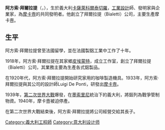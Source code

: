 '''阿方索·拜爾拉提'''（{{lang-it|Alfonso Bialetti}}，{{bd|1888年|6月17日|1970年|3月4日|}}），生於義大利[[卡薩萊科爾泰切羅|卡薩萊科爾泰切羅]]，[[工業設計|工業設計]]師、發明家與企業家，為[[摩卡壼|摩卡壼]]的共同發明者。他創立了拜爾拉提（Bialetti）公司，主要生產摩卡壼。

==生平==
阿方索·拜爾拉提曾至法國留學，並在法國製鋁工業中工作了十年。

1918年，阿方索·拜爾拉提在其家鄉[[皮埃蒙特|皮埃蒙特]]，成立工作室，創立了拜爾拉提（Bialetti）公司，其業務主要為生產各式鋁製品。

在1920年代，阿方索·拜爾拉提開始研究家用的咖啡製造機具。1933年，阿方索·拜爾拉提與其公司的設計師Luigi De Ponti，研發出[[摩卡壼|摩卡壼]]。

1939年，[[第二次世界大戰|第二次世界大戰]]爆發，在[[墨索里尼|墨索里尼]]統治下的義大利，將鋁列為戰爭管制物資。1940年，摩卡壼被迫停產。

在第二次世界大戰結束後，阿方索·拜爾拉提將公司經營交給其長子{{link-it|雷納透·拜爾拉提|Renato Bialetti}}。
{{DEFAULTSORT:Bialetti, Alfanso}}

[[Category:義大利工程師|Category:義大利工程師]]
[[Category:意大利设计师|Category:意大利设计师]]
